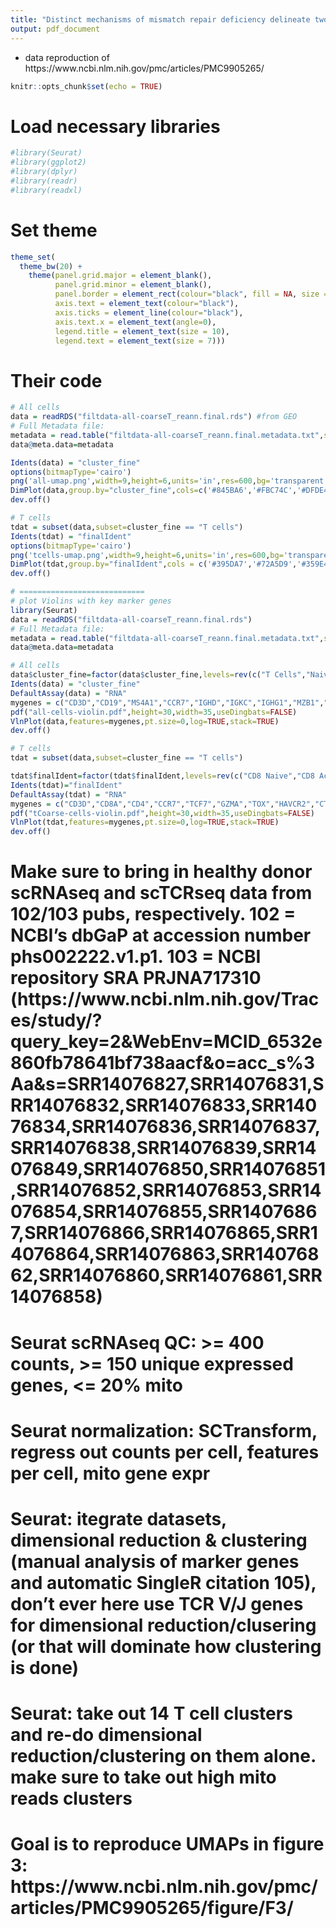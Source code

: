 ```yaml
---
title: "Distinct mechanisms of mismatch repair deficiency delineate two modes of response to PD-1 immunotherapy in endometrial carcinoma"
output: pdf_document
---
```


 - data reproduction of https://www.ncbi.nlm.nih.gov/pmc/articles/PMC9905265/
 
```r
knitr::opts_chunk$set(echo = TRUE)
```

# Load necessary libraries

```r

#library(Seurat)
#library(ggplot2)
#library(dplyr)
#library(readr)
#library(readxl)

```

# Set theme

```r

theme_set(
  theme_bw(20) +
    theme(panel.grid.major = element_blank(),
          panel.grid.minor = element_blank(),
          panel.border = element_rect(colour="black", fill = NA, size = 1),
          axis.text = element_text(colour="black"),
          axis.ticks = element_line(colour="black"),
          axis.text.x = element_text(angle=0),
          legend.title = element_text(size = 10),
          legend.text = element_text(size = 7)))

```

# Their code

```r

# All cells
data = readRDS("filtdata-all-coarseT_reann.final.rds") #from GEO
# Full Metadata file:
metadata = read.table("filtdata-all-coarseT_reann.final.metadata.txt",sep="\t",header=TRUE,row.names=1)
data@meta.data=metadata

Idents(data) = "cluster_fine"
options(bitmapType='cairo') 	
png('all-umap.png',width=9,height=6,units='in',res=600,bg='transparent')
DimPlot(data,group.by="cluster_fine",cols=c('#845BA6','#FBC74C','#DFDE4B','#EF4875','#F389A7','#F48268','#8EA33B','#D0A836','#524CA8','#A380BA','#AC1F64','#452B59','#4F7EB7'),raster=F)
dev.off()

# T cells
tdat = subset(data,subset=cluster_fine == "T cells")
Idents(tdat) = "finalIdent"
options(bitmapType='cairo')
png('tcells-umap.png',width=9,height=6,units='in',res=600,bg='transparent')
DimPlot(tdat,group.by="finalIdent",cols = c('#395DA7','#72A5D9','#359E48','#125C2F','#91CD88','#A01F6A','#6B8739','#7F7F7F','#9172B3'),raster=F)
dev.off()

# ============================
# plot Violins with key marker genes
library(Seurat)
data = readRDS("filtdata-all-coarseT_reann.final.rds")
# Full Metadata file:
metadata = read.table("filtdata-all-coarseT_reann.final.metadata.txt",sep="\t",header=TRUE,row.names=1)
data@meta.data=metadata

# All cells
data$cluster_fine=factor(data$cluster_fine,levels=rev(c("T Cells","Naive B Cells","Activated B Cells","Memory B Cells","Plasma Cells","CD56 NK","CD16 NK","CD16 Monocytes","Intermediate Monocytes","CD14 Monocytes","cDC","pDC","Hematopoetic Progenitors")))
Idents(data) = "cluster_fine"
DefaultAssay(data) = "RNA"
mygenes = c("CD3D","CD19","MS4A1","CCR7","IGHD","IGKC","IGHG1","MZB1","GNLY","NCAM1","KLRF1","PRF1","FCGR3A","S100A9","CD14","FCER1A","LILRA4","KIT","CD34")
pdf("all-cells-violin.pdf",height=30,width=35,useDingbats=FALSE)
VlnPlot(data,features=mygenes,pt.size=0,log=TRUE,stack=TRUE)
dev.off()

# T cells
tdat = subset(data,subset=cluster_fine == "T cells")

tdat$finalIdent=factor(tdat$finalIdent,levels=rev(c("CD8 Naive","CD8 Activated","CD8 Exhausted","CD4 Naive","CD4 Activated","Treg","Cycling","GDT","MAIT")))
Idents(tdat)="finalIdent"
DefaultAssay(tdat) = "RNA"
mygenes = c("CD3D","CD8A","CD4","CCR7","TCF7","GZMA","TOX","HAVCR2","CTLA4","MKI67","TRDC","TRAV1-2")
pdf("tCoarse-cells-violin.pdf",height=30,width=35,useDingbats=FALSE)
VlnPlot(tdat,features=mygenes,pt.size=0,log=TRUE,stack=TRUE)
dev.off()

```

# Make sure to bring in healthy donor scRNAseq and scTCRseq data from 102/103 pubs, respectively. 102 = NCBI’s dbGaP at accession number phs002222.v1.p1. 103 = NCBI repository SRA PRJNA717310 (https://www.ncbi.nlm.nih.gov/Traces/study/?query_key=2&WebEnv=MCID_6532e860fb78641bf738aacf&o=acc_s%3Aa&s=SRR14076827,SRR14076831,SRR14076832,SRR14076833,SRR14076834,SRR14076836,SRR14076837,SRR14076838,SRR14076839,SRR14076849,SRR14076850,SRR14076851,SRR14076852,SRR14076853,SRR14076854,SRR14076855,SRR14076867,SRR14076866,SRR14076865,SRR14076864,SRR14076863,SRR14076862,SRR14076860,SRR14076861,SRR14076858)

# Seurat scRNAseq QC: >= 400 counts, >= 150 unique expressed genes, <= 20% mito

# Seurat normalization: SCTransform, regress out counts per cell, features per cell, mito gene expr

# Seurat: itegrate datasets, dimensional reduction & clustering (manual analysis of marker genes and automatic SingleR citation 105), don't ever here use TCR V/J genes for dimensional reduction/clusering (or that will dominate how clustering is done)

# Seurat: take out 14 T cell clusters and re-do dimensional reduction/clustering on them alone. make sure to take out high mito reads clusters

# Goal is to reproduce UMAPs in figure 3: https://www.ncbi.nlm.nih.gov/pmc/articles/PMC9905265/figure/F3/